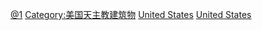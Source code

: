 [[Category:美国教堂|@1]]
[[Category:美国天主教建筑物|Category:美国天主教建筑物]]
[[Category:北美洲天主教堂|United States]]
[[Category:各国天主教堂|United States]]